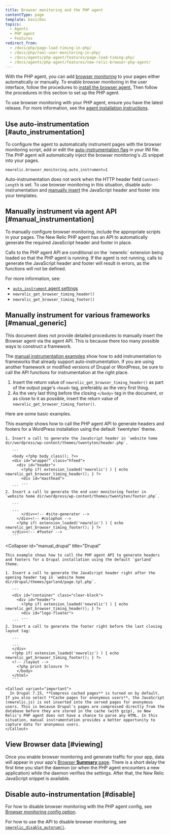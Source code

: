 ```yaml
---
title: Browser monitoring and the PHP agent
contentType: page
template: basicDoc
topics:
  - Agents
  - PHP agent
  - Features
redirect_from:
  - /docs/php/page-load-timing-in-php/
  - /docs/php/real-user-monitoring-in-php/
  - /docs/agents/php-agent/features/page-load-timing-php/
  - /docs/agents/php-agent/features/new-relic-browser-php-agent/
---
```


With the PHP agent, you can add [browser monitoring](/docs/browser/new-relic-browser/getting-started/introduction-new-relic-browser) to your pages either automatically or manually. To enable browser monitoring in the user interface, follow the procedures to [install the browser agent.](/docs/browser/new-relic-browser/installation/install-new-relic-browser-agent) Then follow the procedures in this section to set up the PHP agent.

To use browser monitoring with your PHP agent, ensure you have the latest release. For more information, see the [agent installation instructions](/docs/agents/php-agent/installation/php-agent-installation-overview).

## Use auto-instrumentation [#auto_instrumentation]

To configure the agent to automatically instrument pages with the browser monitoring script, add or edit the [auto-instrumentation flag](/docs/agents/php-agent/configuration/php-agent-configuration#inivar-autorum) in your INI file. The PHP agent will automatically inject the browser monitoring's JS snippet into your pages.

```
newrelic.browser_monitoring.auto_instrument=1
```

Auto-instrumentation does not work when the HTTP header field `Content-Length` is set. To use browser monitoring in this situation, disable auto-instrumentation and [manually insert](#manual_instrumentation) the JavaScript header and footer into your templates.

## Manually instrument via agent API [#manual_instrumentation]

To manually configure browser monitoring, include the appropriate scripts in your pages. The New Relic PHP agent has an API to automatically generate the required JavaScript header and footer in place.

<Callout variant="important">
  Calls to the PHP agent API are conditional on the `newrelic` extension being loaded so that the PHP agent is running. If the agent is not running, calls to generate the JavaScript header and footer will result in errors, as the functions will not be defined.
</Callout>

For more information, see:

* [`auto_instrument` agent settings](/docs/agents/php-agent/configuration/php-agent-configuration#inivar-autorum)
* `newrelic_get_browser_timing_header()`
* `newrelic_get_browser_timing_footer()`

## Manually instrument for various frameworks [#manual_generic]

This document does not provide detailed procedures to manually insert the Browser agent via the agent API. This is because there too many possible ways to construct a framework.

The [manual instrumentation examples](#manual_examples) show how to add instrumentation to frameworks that already support auto-instrumentation. If you are using another framework or modified versions of Drupal or WordPress, be sure to call the API functions for instrumentation at the right place.

1. Insert the return value of `newrelic_get_browser_timing_header()` as part of the output page's `<head>` tag, preferably as the very first thing.
2. As the very last thing before the closing `</body>` tag in the document, or as close to it as possible, insert the return value of `newrelic_get_browser_timing_footer()`.

Here are some basic examples.

<CollapserGroup>
  <Collapser
    id="manual_wp"
    title="WordPress"
  >
    This example shows how to call the PHP agent API to generate headers and footers for a WordPress installation using the default `twentyten` theme.

    1. Insert a call to generate the JavaScript header in `website home dir/wordpress/wp-content/themes/twentyten/header.php`.

       ```
       <body <?php body_class(); ?>>
       <div id="wrapper" class="hfeed">
         <div id="header">
           <?php if( extension_loaded('newrelic') ) { echo newrelic_get_browser_timing_header(); } ?>
           <div id="masthead">
           ...
       ```
    2. Insert a call to generate the end user monitoring footer in `website home dir/wordpress/wp-content/themes/twentyten/footer.php`.

       ```
       ...
           </div><!-- #site-generator -->
         </div><!-- #colophon -->
         <?php if( extension_loaded('newrelic') ) { echo newrelic_get_browser_timing_footer(); } ?>
       </div><!-- #footer -->
       ```
  </Collapser>

  <Collapser
    id="manual_drupal"
    title="Drupal"
  >
    This example shows how to call the PHP agent API to generate headers and footers for a Drupal installation using the default `garland` theme.

    1. Insert a call to generate the JavaScript header right after the opening header tag in `website home dir/drupal/themes/garland/page.tpl.php`.

       ```
       <div id="container" class="clear-block">
         <div id="header">
           <?php if( extension_loaded('newrelic') ) { echo newrelic_get_browser_timing_header(); } ?>
           <div id="logo-floater">
           ...
       ```
    2. Insert a call to generate the footer right before the last closing layout tag:

       ```
       ...
       </div>
       <?php if( extension_loaded('newrelic') ) { echo newrelic_get_browser_timing_footer(); } ?>
       <!-- /layout -->
         <?php print $closure ?>
         </body>
       </html>
       ```

    <Callout variant="important">
      In Drupal 7.15, **Compress cached pages** is turned on by default. If you also select **Cache pages for anonymous users**, the JavaScript (newrelic.js) is not inserted into the served pages for anonymous users. This is because Drupal's pages are compressed directly from the database before they are stored in the cache (with gzip), so New Relic's PHP agent does not have a chance to parse any HTML. In this situation, manual instrumentation provides a better opportunity to capture data for anonymous users.
    </Callout>
  </Collapser>
</CollapserGroup>

## View Browser data [#viewing]

Once you enable browser monitoring and generate traffic for your app, data will appear in your app's [Browser **Summary** page](/docs/browser/new-relic-browser/getting-started/browser-overview-page-website-performance-summary). There is a short delay the first time you start the daemon (or when the PHP agent encounters a new application) while the daemon verifies the settings. After that, the New Relic JavaScript snippet is available.

## Disable auto-instrumentation [#disable]

For how to disable browser monitoring with the PHP agent config, see [Browser monitoring config option](/docs/agents/php-agent/configuration/php-agent-configuration#inivar-autorum).

For how to use the API to disable browser monitoring, see [`newrelic_disable_autorum()`](/docs/agents/php-agent/php-agent-api/newrelic_disable_autorum).
